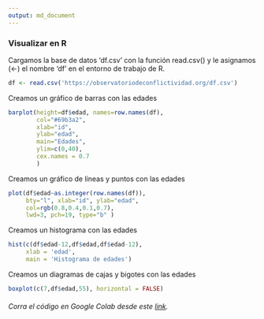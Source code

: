 ```yaml
---
output: md_document
---
```


### Visualizar en R

Cargamos la base de datos 'df.csv' con la función read.csv() y le asignamos (\<-) el nombre 'df' en el entorno de trabajo de R.

```r
df <- read.csv('https://observatoriodeconflictividad.org/df.csv')
```

Creamos un gráfico de barras con las edades

```r
barplot(height=df$edad, names=row.names(df), 
        col="#69b3a2",
        xlab="id", 
        ylab="edad", 
        main="Edades", 
        ylim=c(0,40),
        cex.names = 0.7
        )
```

Creamos un gráfico de líneas y puntos con las edades

```r
plot(df$edad~as.integer(row.names(df)), 
     bty="l", xlab="id", ylab="edad", 
     col=rgb(0.8,0.4,0.1,0.7),
     lwd=3, pch=19, type="b" )
```

Creamos un histograma con las edades

```r
hist(c(df$edad-12,df$edad,df$edad-12),
     xlab = 'edad', 
     main = 'Histograma de edades')
```

Creamos un diagramas de cajas y bigotes con las edades

```r
boxplot(c(7,df$edad,55), horizontal = FALSE)
```

###### Corra el código en Google Colab desde este [link](https://colab.research.google.com/drive/1gZqiwJjBrsxCsKLsEGyVT6raavukBIa2?usp=sharing "Google Colab").
